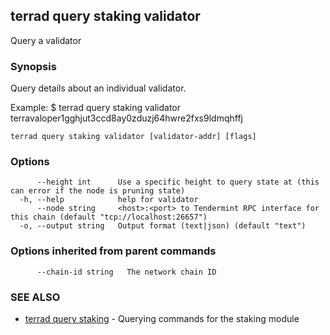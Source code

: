 ## terrad query staking validator

Query a validator

### Synopsis

Query details about an individual validator.

Example:
$ terrad query staking validator terravaloper1gghjut3ccd8ay0zduzj64hwre2fxs9ldmqhffj

```
terrad query staking validator [validator-addr] [flags]
```

### Options

```
      --height int      Use a specific height to query state at (this can error if the node is pruning state)
  -h, --help            help for validator
      --node string     <host>:<port> to Tendermint RPC interface for this chain (default "tcp://localhost:26657")
  -o, --output string   Output format (text|json) (default "text")
```

### Options inherited from parent commands

```
      --chain-id string   The network chain ID
```

### SEE ALSO

* [terrad query staking](terrad_query_staking.md)	 - Querying commands for the staking module


